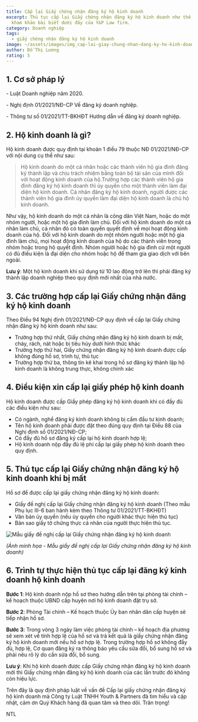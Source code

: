 ```yaml
---
title: Cấp lại Giấy chứng nhận đăng ký hộ kinh doanh
excerpt: Thủ tục cấp lại Giấy chứng nhận đăng ký hộ kinh doanh như thế nào? Hãy
  kham khảo bài biết dưới đây của Y&P Law firm.
category: Doanh nghiệp
tags:
  - giấy chứng nhận đăng ký hộ kinh doanh
image: ~/assets/images/img_cap-lai-giay-chung-nhan-dang-ky-ho-kinh-doanh.jpg
author: Đỗ Thị Lương
rating: 5
---
```

## 1. Cơ sở pháp lý

\-       Luật Doanh nghiệp năm 2020.

\-      Nghị định 01/2021/NĐ-CP Về đăng ký doanh nghiệp.

\-      Thông tư số 01/2021/TT-BKHĐT Hướng dẫn về đăng ký doanh nghiệp.

## 2. Hộ kinh doanh là gì?

Hộ kinh doanh được quy định tại khoản 1 điều 79 thuộc NĐ 01/2021/NĐ-CP với nội dung cụ thể như sau: 

> Hộ kinh doanh do một cá nhân hoặc các thành viên hộ gia đình đăng ký thành lập và chịu trách nhiệm bằng toàn bộ tài sản của mình đối với hoạt động kinh doanh của hộ.Trường hợp các thành viên hộ gia đình đăng ký hộ kinh doanh thì ủy quyền cho một thành viên làm đại diện hộ kinh doanh. Cá nhân đăng ký hộ kinh doanh, người được các thành viên hộ gia đình ủy quyền làm đại diện hộ kinh doanh là chủ hộ kinh doanh.

Như vậy, hộ kinh doanh do một cá nhân là công dân Việt Nam, hoặc do một nhóm người, hoặc một hộ gia đình làm chủ. Đối với hộ kinh doanh do một cá nhân làm chủ, cá nhân đó có toàn quyền quyết định về mọi hoạt động kinh doanh của hộ. Đối với hộ kinh doanh do một nhóm người hoặc một hộ gia đình làm chủ, mọi hoạt động kinh doanh của hộ do các thành viên trong nhóm hoặc trong hộ quyết định. Nhóm người hoặc hộ gia đình cử một người có đủ điều kiện là đại diện cho nhóm hoặc hộ để tham gia giao dịch với bên ngoài.

**Lưu ý**: Một hộ kinh doanh khi sử dụng từ 10 lao động trở lên thì phải đăng ký thành lập doanh nghiệp theo quy định mới nhất của nhà nước.

## 3. Các trường hợp cấp lại Giấy chứng nhận đăng ký hộ kinh doanh

Theo Điều 94 Nghị định 01/2021/NĐ-CP quy định về cấp lại Giấy chứng nhận đăng ký hộ kinh doanh như sau:

* Trường hợp thứ nhất, Giấy chứng nhận đăng ký hộ kinh doanh bị mất, cháy, rách, nát hoặc bị tiêu hủy dưới hình thức khác
* Trường hợp thứ hai, Giấy chứng nhận đăng ký hộ kinh doanh được cấp không đúng hồ sơ, trình tự, thủ tục
* Trường hợp thứ ba, thông tin kê khai trong hồ sơ đăng ký thành lập hộ kinh doanh là không trung thực, không chính xác

## 4. Điều kiện xin cấp lại giấy phép hộ kinh doanh

Hộ kinh doanh được cấp Giấy phép đăng ký hộ kinh doanh khi có đầy đủ các điều kiện như sau:

* Có ngành, nghề đăng ký kinh doanh không bị cấm đầu tư kinh doanh;
* Tên hộ kinh doanh phải được đặt theo đúng quy định tại Điều 88 của Nghị định số 01/2021/NĐ-CP;
* Có đầy đủ hồ sơ đăng ký cấp lại hộ kinh doanh hợp lệ;
* Hộ kinh doanh nộp đầy đủ lệ phí cấp lại giấy phép hộ kinh doanh theo quy định.

## 5. Thủ tục cấp lại Giấy chứng nhận đăng ký hộ kinh doanh khi bị mất

Hồ sơ để được cấp lại giấy chứng nhận đăng ký hộ kinh doanh:

* Giấy đề nghị cấp lại Giấy chứng nhận đăng ký hộ kinh doanh (Theo mẫu Phụ lục III-6 ban hành kèm theo Thông tư 01/2021/TT-BKHĐT)
* Văn bản ủy quyền (nếu ủy quyền cho người khác thực hiện thủ tục)
* Bản sao giấy tờ chứng thực cá nhân của người thực hiện thủ tục.

![Mẫu giấy đề nghị cấp lại Giấy chứng nhận đăng ký hộ kinh doanh](~/assets/images/mau-giay-de-nghi-cap-lai-giay-chung-nhan-dang-ky-ho-kinh-doanh.png "Mẫu giấy đề nghị cấp lại Giấy chứng nhận đăng ký hộ kinh doanh")

*(Ảnh minh họa - Mẫu giấy đề nghị cấp lại Giấy chứng nhận đăng ký hộ kinh doanh)*

## 6. Trình tự thực hiện thủ tục cấp lại đăng ký kinh doanh hộ kinh doanh

**Bước 1**: Hộ kinh doanh nộp hồ sơ theo hướng dẫn trên tại phòng tài chính – kế hoạch thuộc UBND cấp huyện nơi hộ kinh doanh đặt trụ sở.

**Bước 2**: Phòng Tài chính – Kế hoạch thuộc Ủy ban nhân dân cấp huyện sẽ tiếp nhận hồ sơ.

**Bước 3**: Trong vòng 3 ngày làm việc phòng tài chính – kế hoạch địa phương sẽ xem xét về tính hợp lệ của hồ sơ và trả kết quả là giấy chứng nhận đăng ký hộ kinh doanh mới nếu hồ sơ hợp lệ. Trong trường hợp hồ sơ không đầy đủ, hợp lệ, Cơ quan đăng ký ra thông báo yêu cầu sửa đổi, bổ sung hồ sơ và phải nêu rõ lý do cần sửa đổi, bổ sung.

**Lưu ý**: Khi hộ kinh doanh được cấp Giấy chứng nhận đăng ký hộ kinh doanh mới thì Giấy chứng nhận đăng ký hộ kinh doanh của các lần trước đó không còn hiệu lực.

Trên đây là quy định pháp luật về vấn đề Cấp lại giấy chứng nhận đăng ký hộ kinh doanh mà Công ty Luật TNHH Youth & Partners đã tìm hiểu và cập nhật, cảm ơn Quý Khách hàng đã quan tâm và theo dõi. Trân trọng!

NTL
